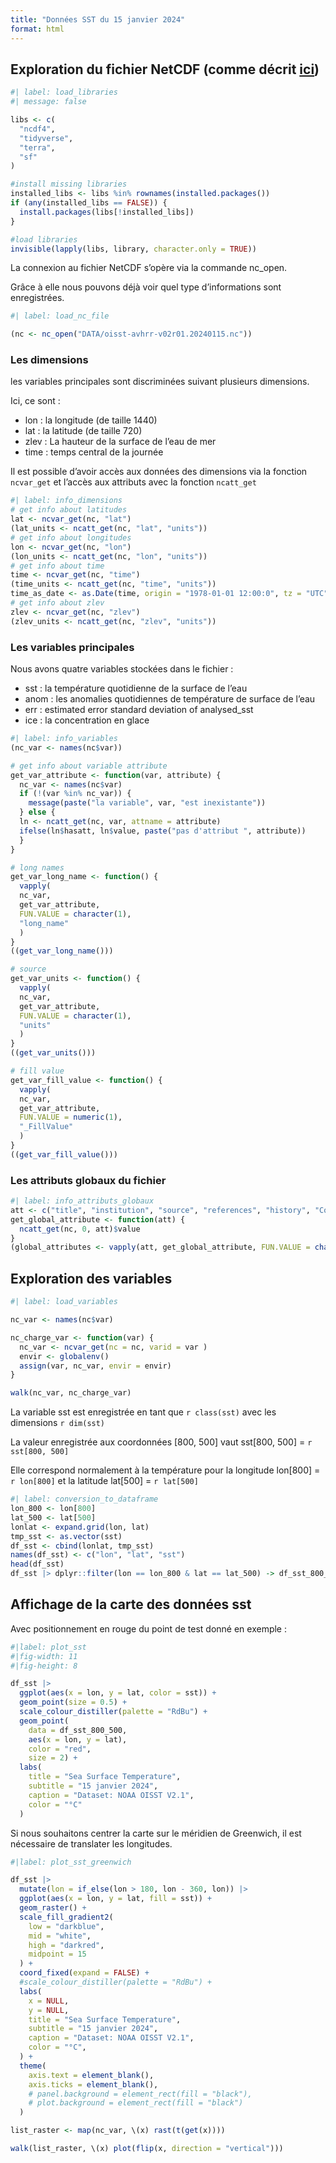 ```yaml
---
title: "Données SST du 15 janvier 2024"
format: html
---
```


## Exploration du fichier NetCDF (comme décrit [ici](https://pjbartlein.github.io/REarthSysSci/netCDF.html))

```r
#| label: load_libraries
#| message: false

libs <- c(
  "ncdf4",
  "tidyverse",
  "terra",
  "sf"
)

#install missing libraries
installed_libs <- libs %in% rownames(installed.packages())
if (any(installed_libs == FALSE)) {
  install.packages(libs[!installed_libs])
}

#load libraries
invisible(lapply(libs, library, character.only = TRUE))

```

La connexion au fichier NetCDF s'opère via la commande nc_open.

Grâce à elle nous pouvons déjà voir quel type d'informations sont enregistrées.

```r
#| label: load_nc_file

(nc <- nc_open("DATA/oisst-avhrr-v02r01.20240115.nc"))

```

### Les dimensions

les variables principales sont discriminées suivant plusieurs dimensions.

Ici, ce sont :

- lon : la longitude (de taille 1440)
- lat : la latitude (de taille 720)
- zlev : La hauteur de la surface de l'eau de mer
- time : temps central de la journée

Il est possible d'avoir accès aux données des dimensions via la fonction `ncvar_get` et l'accès aux attributs avec la fonction `ncatt_get`

```r
#| label: info_dimensions
# get info about latitudes
lat <- ncvar_get(nc, "lat")
(lat_units <- ncatt_get(nc, "lat", "units"))
# get info about longitudes
lon <- ncvar_get(nc, "lon")
(lon_units <- ncatt_get(nc, "lon", "units"))
# get info about time
time <- ncvar_get(nc, "time")
(time_units <- ncatt_get(nc, "time", "units"))
time_as_date <- as.Date(time, origin = "1978-01-01 12:00:0", tz = "UTC")
# get info about zlev
zlev <- ncvar_get(nc, "zlev")
(zlev_units <- ncatt_get(nc, "zlev", "units"))
```

### Les variables principales

Nous avons quatre variables stockées dans le fichier :

- sst : la température quotidienne de la surface de l'eau
- anom : les anomalies quotidiennes de température de surface de l'eau
- err : estimated error standard deviation of analysed_sst
- ice : la concentration en glace

```r
#| label: info_variables
(nc_var <- names(nc$var))

# get info about variable attribute
get_var_attribute <- function(var, attribute) {
  nc_var <- names(nc$var)
  if (!(var %in% nc_var)) {
    message(paste("la variable", var, "est inexistante"))
  } else {
  ln <- ncatt_get(nc, var, attname = attribute)
  ifelse(ln$hasatt, ln$value, paste("pas d'attribut ", attribute))
  }
}

# long names
get_var_long_name <- function() {
  vapply(
  nc_var, 
  get_var_attribute, 
  FUN.VALUE = character(1), 
  "long_name"
  )
}
((get_var_long_name()))

# source
get_var_units <- function() {
  vapply(
  nc_var, 
  get_var_attribute, 
  FUN.VALUE = character(1), 
  "units"
  )
}
((get_var_units()))

# fill value
get_var_fill_value <- function() {
  vapply(
  nc_var, 
  get_var_attribute, 
  FUN.VALUE = numeric(1), 
  "_FillValue"
  )
}
((get_var_fill_value()))

```

### Les attributs globaux du fichier

```r
#| label: info_attributs_globaux
att <- c("title", "institution", "source", "references", "history", "Conventions") 
get_global_attribute <- function(att) {
  ncatt_get(nc, 0, att)$value
}
(global_attributes <- vapply(att, get_global_attribute, FUN.VALUE = character(1)))

```

## Exploration des variables

```r
#| label: load_variables

nc_var <- names(nc$var)

nc_charge_var <- function(var) {
  nc_var <- ncvar_get(nc = nc, varid = var )
  envir <- globalenv()
  assign(var, nc_var, envir = envir)
}

walk(nc_var, nc_charge_var)

```

La variable sst est enregistrée en tant que `r class(sst)` avec les dimensions `r dim(sst)` 

La valeur enregistrée aux coordonnées [800, 500] vaut sst[800, 500] = `r sst[800, 500]`

Elle correspond normalement à la température pour la longitude lon[800] = `r lon[800]` et la latitude lat[500] = `r lat[500]`

```r
#| label: conversion_to_dataframe
lon_800 <- lon[800]
lat_500 <- lat[500]
lonlat <- expand.grid(lon, lat)
tmp_sst <- as.vector(sst)
df_sst <- cbind(lonlat, tmp_sst)
names(df_sst) <- c("lon", "lat", "sst")
head(df_sst)
df_sst |> dplyr::filter(lon == lon_800 & lat == lat_500) -> df_sst_800_500

```

## Affichage de la carte des données sst

Avec positionnement en rouge du point de test donné en exemple :


```r
#|label: plot_sst
#|fig-width: 11
#|fig-height: 8

df_sst |> 
  ggplot(aes(x = lon, y = lat, color = sst)) + 
  geom_point(size = 0.5) +
  scale_colour_distiller(palette = "RdBu") +
  geom_point(
    data = df_sst_800_500, 
    aes(x = lon, y = lat),
    color = "red",
    size = 2) +
  labs(
    title = "Sea Surface Temperature",
    subtitle = "15 janvier 2024",
    caption = "Dataset: NOAA OISST V2.1",
    color = "°C"
  )
```

Si nous souhaitons centrer la carte sur le méridien de Greenwich, il est nécessaire de translater les longitudes.

```r
#|label: plot_sst_greenwich

df_sst |> 
  mutate(lon = if_else(lon > 180, lon - 360, lon)) |> 
  ggplot(aes(x = lon, y = lat, fill = sst)) + 
  geom_raster() +
  scale_fill_gradient2(
    low = "darkblue",
    mid = "white",
    high = "darkred",
    midpoint = 15
  ) +
  coord_fixed(expand = FALSE) +
  #scale_colour_distiller(palette = "RdBu") +
  labs(
    x = NULL,
    y = NULL,
    title = "Sea Surface Temperature",
    subtitle = "15 janvier 2024",
    caption = "Dataset: NOAA OISST V2.1",
    color = "°C",
  ) +
  theme(
    axis.text = element_blank(),
    axis.ticks = element_blank(),
    # panel.background = element_rect(fill = "black"),
    # plot.background = element_rect(fill = "black")
  )
```







```r
list_raster <- map(nc_var, \(x) rast(t(get(x))))
```

```r
walk(list_raster, \(x) plot(flip(x, direction = "vertical")))
```
